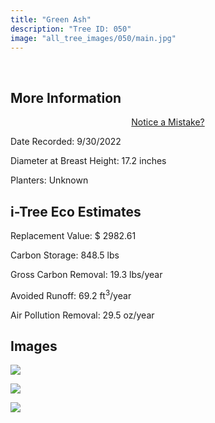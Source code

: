 ```yaml
---
title: "Green Ash"
description: "Tree ID: 050"
image: "all_tree_images/050/main.jpg"
---
```


<br>

## **More Information**
::: column-margin
<center><a class="button" href="https://forms.gle/W6f5nwYxrM33hF4f7">Notice a Mistake?</a></center>
:::


Date Recorded:  9/30/2022

Diameter at Breast Height:  17.2  inches

Planters:  Unknown

## **i-Tree Eco Estimates**


 Replacement Value: $ 2982.61

 Carbon Storage:  848.5  lbs

 Gross Carbon Removal:  19.3  lbs/year

 Avoided Runoff:  69.2  ft<sup>3</sup>/year

 Air Pollution Removal:  29.5  oz/year

## **Images**


 ![](all_tree_images/050/IMG_6499.jpg)

 ![](all_tree_images/050/IMG_6500.jpg)

 ![](all_tree_images/050/main.jpg)
